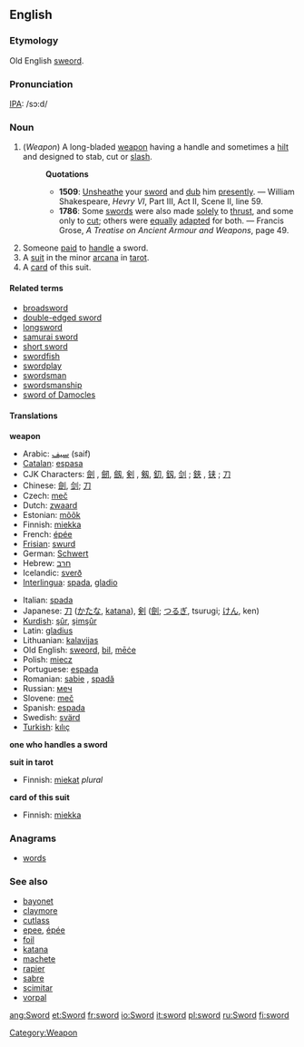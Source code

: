 ==English==

===Etymology===
Old English [[sweord]].

===Pronunciation===
[[IPA]]: /sɔ:d/

===Noun===
{{en-noun-reg}}

# (''Weapon'') [[Category:Weapon]] A long-bladed [[weapon]] having a handle and sometimes a [[hilt]] and designed to stab, cut or [[slash]]. <!-- This is encyclopedic: It was sheathed in a [[scabbard]].  It was originally a [[melée]] weapon that was used in serious combat, but now is mostly used in sports and for ceremonies, and is viewed as one of the most noble weapons.-->
#:'''Quotations'''
#:*'''1509''': [[Unsheathe]] your [[sword]] and [[dub]] him [[presently]]. &mdash; William Shakespeare, ''Hevry VI'', Part III, Act II, Scene II, line 59.
#:*'''1786''': Some [[sword]]s were also made [[solely]] to [[thrust]], and some only to [[cut]]; others were [[equally]] [[adapt]]ed for both. &mdash; Francis Grose, ''A Treatise on Ancient Armour and Weapons'', page 49.
# Someone [[paid]] to [[handle]] a sword.
# A [[suit]] in the minor [[arcana]] in [[tarot]].
# A [[card]] of this suit.

====Related terms====
*[[broadsword]]
*[[double-edged sword]]
*[[longsword]]
*[[samurai sword]]
*[[short sword]]
*[[swordfish]]
*[[swordplay]]
*[[swordsman]]
*[[swordsmanship]]
*[[sword of Damocles]]
<!-- vorpal sword -->

====Translations====
'''weapon'''
{{top}}
*Arabic: [[سيف]] (saif)
*[[Catalan]]: [[espasa]] {{f}}
*CJK Characters: [[劍]]<!--zh/ja trad-->, [[劒]], [[劔]], [[剣]]<!--ja simp-->, [[剱]], [[釖]], [[釼]], [[剑]]<!--zh simp-->; [[鋏]]<!--zh trad/ja-->, [[铗]]<!--zh simp-->; [[刀]]<!--ja only?-->
*Chinese: [[劍]], [[剑]]; [[刀]]
*Czech: [[meč]] {{m}}
*Dutch: [[zwaard]] {{n}}
*Estonian: [[mõõk]]
*Finnish: [[miekka]]
*French: [[épée]] {{f}}
*[[Frisian]]: [[swurd]] {{n}}
*German: [[Schwert]] {{n}}
*Hebrew: [[חרב]] {{m}}
*Icelandic: [[sverð]] {{m}}
*[[Interlingua]]: [[spada]], [[gladio]]
{{mid}}
*Italian: [[spada]] {{f}}
*Japanese: [[刀]] ([[かたな]], [[katana]]), [[剣]] ([[劍]]; [[つるぎ]], tsurugi; [[けん]], ken)
*[[Kurdish]]: [[şûr]], [[şimşûr]]
*Latin: [[gladius]] {{m}}
*Lithuanian: [[kalavijas]] {{m}}
*Old English: [[sweord]], [[bil]], [[mece|mēċe]]
*Polish: [[miecz]] {{m}}
*Portuguese: [[espada]] {{f}}
*Romanian: [[sabie]] {{f}}, [[spadă]] {{f}}
*Russian: [[меч]] {{m}}
*Slovene: [[meč]] {{m}}
*Spanish: [[espada]] {{f}}
*Swedish: [[svärd]] {{c}}
*[[Turkish]]: [[kılıç]]
{{bottom}}

'''one who handles a sword'''
{{top}}
{{mid}}
{{bottom}}

'''suit in tarot'''
{{top}}
*Finnish: [[miekat]] ''plural''
{{mid}}
{{bottom}}

'''card of this suit'''
{{top}}
*Finnish: [[miekka]]
{{mid}}
{{bottom}}

===Anagrams===
*[[words]]

===See also===
*[[bayonet]]
*[[claymore]]
*[[cutlass]]
*[[epee]], [[épée]]
*[[foil]]
*[[katana]]
*[[machete]]
*[[rapier]]
*[[sabre]]
*[[scimitar]]
*[[vorpal]]

{{wikipedia}}

[[ang:Sword]]
[[et:Sword]]
[[fr:sword]]
[[io:Sword]]
[[it:sword]]
[[pl:sword]]
[[ru:Sword]]
[[fi:sword]]